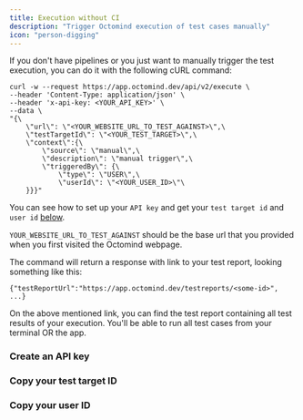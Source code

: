 ```yaml
---
title: Execution without CI
description: "Trigger Octomind execution of test cases manually"
icon: "person-digging"
---
```


If you don't have pipelines or you just want to manually trigger the test execution, you can do it with the following cURL command:

```
curl -w --request https://app.octomind.dev/api/v2/execute \
--header 'Content-Type: application/json' \
--header 'x-api-key: <YOUR_API_KEY>' \
--data \
"{\
    \"url\": \"<YOUR_WEBSITE_URL_TO_TEST_AGAINST>\",\
    \"testTargetId\": \"<YOUR_TEST_TARGET>\",\
    \"context\":{\
        \"source\": \"manual\",\
        \"description\": \"manual trigger\",\
        \"triggeredBy\": {\
            \"type\": \"USER\",\
            \"userId\": \"<YOUR_USER_ID>\"\
    }}}"
```

You can see how to set up your `API key` and get your `test target id` and `user id` [below](/manual-execution#create-an-api-key).

`YOUR_WEBSITE_URL_TO_TEST_AGAINST` should be the base url that you provided when you first visited the Octomind webpage.

The command will return a response with link to your test report, looking something like this:

```
{"testReportUrl":"https://app.octomind.dev/testreports/<some-id>", ...}
```

On the above mentioned link, you can find the test report containing all test results of your execution. You'll be able to run all test cases from your terminal OR the app.

### Create an API key

<Snippet file="snippet-apiKey.mdx" />

### Copy your test target ID

<Snippet file="snippet-testTarget.mdx" />

### Copy your user ID

<Snippet file="snippet-userID.mdx" />
